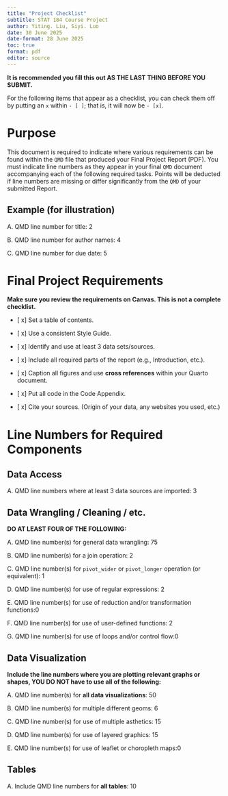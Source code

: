 ```yaml
---
title: "Project Checklist"
subtitle: STAT 184 Course Project
author: Yiting. Liu, Siyi. Luo
date: 30 June 2025
date-format: 28 June 2025
toc: true
format: pdf
editor: source
---
```


\newpage 

**It is recommended you fill this out AS THE LAST THING BEFORE YOU SUBMIT.**

::: callout-note
For the following items that appear as a checklist, you can check them off by putting an `x` within `- [ ]`; that is, it will now be `- [x]`.
:::

# Purpose

This document is required to indicate where various requirements can be found within the `QMD` file that produced your Final Project Report (PDF). You must indicate line numbers as they appear in your final `QMD` document accompanying each of the following required tasks. Points will be deducted if line numbers are missing or differ significantly from the `QMD` of your submitted Report.

## Example (for illustration)

A. QMD line number for title: 2 

B. QMD line number for author names: 4

C. QMD line number for due date: 5

\newpage

# Final Project Requirements

**Make sure you review the requirements on Canvas. This is not a complete checklist.**

- [ x] Set a table of contents.

- [ x] Use a consistent Style Guide.

- [ x] Identify and use at least 3 data sets/sources.

- [ x] Include all required parts of the report (e.g., Introduction, etc.).

- [ x] Caption all figures and use **cross references** within your Quarto document.

- [ x] Put all code in the Code Appendix.

- [ x] Cite your sources. (Origin of your data, any websites you used, etc.)

# Line Numbers for Required Components

## Data Access

A. QMD line numbers where at least 3 data sources are imported: 3

## Data Wrangling / Cleaning / etc.

**DO AT LEAST FOUR OF THE FOLLOWING:**

A. QMD line number(s) for general data wrangling: 75

B. QMD line number(s) for a join operation: 2

C. QMD line number(s) for `pivot_wider` or `pivot_longer` operation (or equivalent): 1

D. QMD line number(s) for use of regular expressions: 2

E. QMD line number(s) for use of reduction and/or transformation functions:0

F. QMD line number(s) for use of user-defined functions: 2

G. QMD line number(s) for use of loops and/or control flow:0

## Data Visualization

**Include the line numbers where you are plotting relevant graphs or shapes, YOU DO NOT have to use all of the following:**

A. QMD line number(s) for **all data visualizations**: 50

B. QMD line number(s) for multiple different geoms: 6

C. QMD line number(s) for use of multiple asthetics: 15

D. QMD line number(s) for use of layered graphics: 15

E. QMD line number(s) for use of leaflet or choropleth maps:0

## Tables

A. Include QMD line numbers for **all tables**:  10




